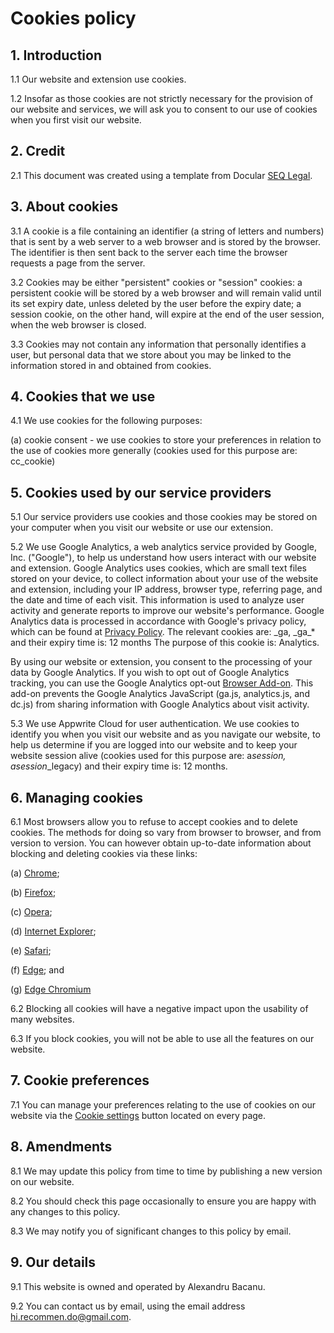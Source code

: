 # Cookies policy

## 1. Introduction

1.1 Our website and extension use cookies.

1.2 Insofar as those cookies are not strictly necessary for the provision of our website and services, we will ask you to consent to our use of cookies when you first visit our website.

## 2. Credit

2.1 This document was created using a template from Docular <span className="text-amber-500">[SEQ Legal](https://seqlegal.com)</span>.

## 3. About cookies

3.1 A cookie is a file containing an identifier (a string of letters and numbers) that is sent by a web server to a web browser and is stored by the browser. The identifier is then sent back to the server each time the browser requests a page from the server.

3.2 Cookies may be either "persistent" cookies or "session" cookies: a persistent cookie will be stored by a web browser and will remain valid until its set expiry date, unless deleted by the user before the expiry date; a session cookie, on the other hand, will expire at the end of the user session, when the web browser is closed.

3.3 Cookies may not contain any information that personally identifies a user, but personal data that we store about you may be linked to the information stored in and obtained from cookies.

## 4. Cookies that we use

4.1 We use cookies for the following purposes:

(a) cookie consent - we use cookies to store your preferences in relation to the use of cookies more generally (cookies used for this purpose are: cc_cookie)

## 5. Cookies used by our service providers

5.1 Our service providers use cookies and those cookies may be stored on your computer when you visit our website or use our extension.

5.2 We use Google Analytics, a web analytics service provided by Google, Inc. ("Google"), to help us understand how users interact with our website and extension. Google Analytics uses cookies, which are small text files stored on your device, to collect information about your use of the website and extension, including your IP address, browser type, referring page, and the date and time of each visit. This information is used to analyze user activity and generate reports to improve our website's performance.
Google Analytics data is processed in accordance with Google's privacy policy, which can be found at [Privacy Policy](https://www.google.com/policies/privacy/).
The relevant cookies are: \_ga, \_ga\_\* and their expiry time is: 12 months
The purpose of this cookie is: Analytics.

By using our website or extension, you consent to the processing of your data by Google Analytics. If you wish to opt out of Google Analytics tracking, you can use the Google Analytics opt-out [Browser Add-on](https://tools.google.com/dlpage/gaoptout). This add-on prevents the Google Analytics JavaScript (ga.js, analytics.js, and dc.js) from sharing information with Google Analytics about visit activity.

5.3 We use Appwrite Cloud for user authentication. We use cookies to identify you when you visit our website and as you navigate our website, to help us determine if you are logged into our website and to keep your website session alive (cookies used for this purpose are: a*session*_, a*session*_\_legacy) and their expiry time is: 12 months.

## 6. Managing cookies

6.1 Most browsers allow you to refuse to accept cookies and to delete cookies. The methods for doing so vary from browser to browser, and from version to version. You can however obtain up-to-date information about blocking and deleting cookies via these links:

(a) [Chrome](https://support.google.com/accounts/answer/32050);

(b) [Firefox](https://support.mozilla.org/en-US/kb/clear-cookies-and-site-data-firefox);

(c) [Opera](https://help.opera.com/en/latest/web-preferences/#cookies);

(d) [Internet Explorer](https://support.microsoft.com/en-gb/help/17442/windows-internet-explorer-delete-manage-cookies);

(e) [Safari](https://support.apple.com/guide/safari/manage-cookies-sfri11471/mac);

(f) [Edge](https://support.microsoft.com/en-us/microsoft-edge/view-and-delete-browser-history-in-microsoft-edge-00cf7943-a9e1-975a-a33d-ac10ce454ca4); and

(g) [Edge Chromium](https://support.microsoft.com/en-us/microsoft-edge/delete-cookies-in-microsoft-edge-63947406-40ac-c3b8-57b9-2a946a29ae09)

6.2 Blocking all cookies will have a negative impact upon the usability of many websites.

6.3 If you block cookies, you will not be able to use all the features on our website.

## 7. Cookie preferences

7.1 You can manage your preferences relating to the use of cookies on our website via the <a href="#" className="text-primary" data-cc="show-preferencesModal">Cookie settings</a> button located on every page.

## 8. Amendments

8.1 We may update this policy from time to time by publishing a new version on our website.

8.2 You should check this page occasionally to ensure you are happy with any changes to this policy.

8.3 We may notify you of significant changes to this policy by email.

## 9. Our details

9.1 This website is owned and operated by Alexandru Bacanu.

9.2 You can contact us by email, using the email address hi.recommen.do@gmail.com.
